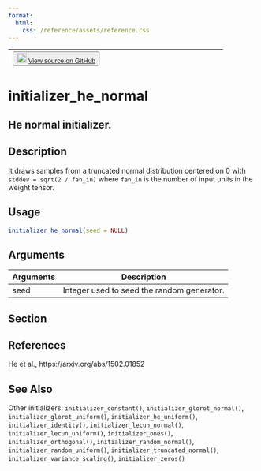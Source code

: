 ```yaml
---
format:
  html:
    css: /reference/assets/reference.css
---
```


| <button class="button"> ![](/reference/assets/GitHub-Mark-32px.png){width="20"} [View source on GitHub](https://github.com/rstudio/keras//blob/main/R/initializers.R#L256) </button> |
|:------------------------------:|:--------------------------------------:|

# initializer_he_normal

## He normal initializer.

## Description
It draws samples from a truncated normal distribution centered on 0 with `stddev = sqrt(2 / fan_in)` where `fan_in` is the number of input units in the weight tensor. 


## Usage
```r
initializer_he_normal(seed = NULL) 
```

## Arguments
|Arguments|Description|
|---|---|
| seed | Integer used to seed the random generator. |


## Section

## References

 He et al., https://arxiv.org/abs/1502.01852 




## See Also
Other initializers:  `initializer_constant()`, `initializer_glorot_normal()`, `initializer_glorot_uniform()`, `initializer_he_uniform()`, `initializer_identity()`, `initializer_lecun_normal()`, `initializer_lecun_uniform()`, `initializer_ones()`, `initializer_orthogonal()`, `initializer_random_normal()`, `initializer_random_uniform()`, `initializer_truncated_normal()`, `initializer_variance_scaling()`, `initializer_zeros()`

